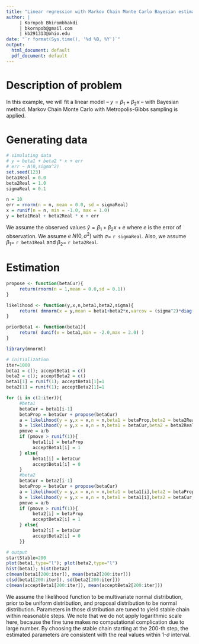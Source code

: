 ---
title: "Linear regression with Markov Chain Monte Carlo Bayesian estimation"
author: |
     | Kornpob Bhirombhakdi
     | bkornpob@gmail.com
     | kb291313@ohio.edu
date: "`r format(Sys.time(), '%d %B, %Y')`"
output:
  html_document: default
  pdf_document: default
---

# Description of problem

In this example, we will fit a linear model -- $y = \beta_1 + \beta_2 x$ -- with Bayesian method. Markov Chain Monte Carlo with Metropolis-Gibbs sampling is applied.

# Generating data

```{r}
# simulating data
# y = beta1 + beta2 * x + err
# err ~ N(0,sigma^2)
set.seed(123)
beta1Real = 0.0
beta2Real = 1.0
sigmaReal = 0.1

n = 10
err = rnorm(n = n, mean = 0.0, sd = sigmaReal)
x = runif(n = n, min = -1.0, max = 1.0)
y = beta1Real + beta2Real * x + err
```

We assume the observed values $\tilde{y} = \beta_1 + \beta_2 x + e$ where $e$ is the error of observation. We assume $e ~ N(0,\sigma^2)$ with $\sigma =$ `r sigmaReal`. Also, we assume $\beta_1 =$ `r beta1Real` and $\beta_2 =$ `r beta2Real`.

# Estimation

```{r, cache=TRUE}
propose <- function(betaCur){
     return(rnorm(n = 1,mean = 0.0,sd = 0.1))
}

likelihood <- function(y,x,n,beta1,beta2,sigma){
     return( dmnorm(x = y,mean = beta1+beta2*x,varcov = (sigma^2)*diag(n)) )
}

priorBeta1 <- function(beta1){
     return( dunif(x = beta1,min = -2.0,max = 2.0) )
}

library(mnormt)

# initialization
iter=1000
beta1 = c(); acceptBeta1 = c()
beta2 = c(); acceptBeta2 = c()
beta1[1] = runif(1); acceptBeta1[1]=1
beta2[1] = runif(1); acceptBeta2[1]=1

for (i in c(2:iter)){
     #beta1
     betaCur = beta1[i-1]
     betaProp = betaCur + propose(betaCur)
     a = likelihood(y = y,x = x,n = n,beta1 = betaProp,beta2 = beta2Real,sigma = sigmaReal) * priorBeta1(betaProp)
     b = likelihood(y = y,x = x,n = n,beta1 = betaCur,beta2 = beta2Real,sigma = sigmaReal) * priorBeta1(betaCur)
     pmove = a/b
     if (pmove > runif(1)){
          beta1[i] = betaProp
          acceptBeta1[i] = 1
     } else{
          beta1[i] = betaCur
          acceptBeta1[i] = 0
     }
     #beta2
     betaCur = beta2[i-1]
     betaProp = betaCur + propose(betaCur)
     a = likelihood(y = y,x = x,n = n,beta1 = beta1[i],beta2 = betaProp,sigma = sigmaReal) * priorBeta1(betaProp)
     b = likelihood(y = y,x = x,n = n,beta1 = beta1[i],beta2 = betaCur,sigma = sigmaReal) * priorBeta1(betaCur)
     pmove = a/b
     if (pmove > runif(1)){
          beta2[i] = betaProp
          acceptBeta2[i] = 1
     } else{
          beta2[i] = betaCur
          acceptBeta2[i] = 0
     }}

# output
startStable=200
plot(beta1,type="l"); plot(beta2,type="l")
hist(beta1); hist(beta2)
c(mean(beta1[200:iter]), mean(beta2[200:iter]))
c(sd(beta1[200:iter]), sd(beta2[200:iter]))
c(mean(acceptBeta1[200:iter]), mean(acceptBeta2[200:iter]))
```

We assume the likelihood function to be multivariate normal distribution, prior to be uniform distribution, and proposal distribution to be normal distribution. Parameters in those distribution are tuned to yield stable chain within reasonable steps. We note that we do not apply logarithmic scale here, because the fine tune makes no computational complication due to large number. By choosing the stable chain starting at the 200-th step, the estimated parameters are consistent with the real values within 1-$\sigma$ interval.